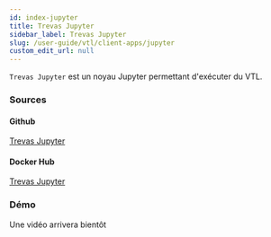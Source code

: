 ```yaml
---
id: index-jupyter
title: Trevas Jupyter
sidebar_label: Trevas Jupyter
slug: /user-guide/vtl/client-apps/jupyter
custom_edit_url: null
---
```


`Trevas Jupyter` est un noyau Jupyter permettant d'exécuter du VTL.

### Sources

#### Github

[Trevas Jupyter](https://github.com/InseeFrLab/Trevas-Jupyter)

#### Docker Hub

[Trevas Jupyter](https://hub.docker.com/r/inseefrlab/trevas-jupyter)

### Démo

Une vidéo arrivera bientôt
